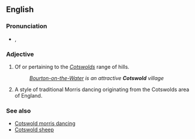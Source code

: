 ==English==

===Pronunciation===
* {{IPA|/ˈkɒts.wəʊld/}}, {{X-SAMPA|/"kQts.w@Uld/}} {{a|UK}}

===Adjective===
{{en-adj|-}}

# Of or pertaining to the ''[[Cotswolds]]'' range of hills.
#: ''[[w:Bourton-on-the-Water|Bourton-on-the-Water]] is an attractive '''Cotswold''' village''
# {{context|morris dancing}} A style of traditional Morris dancing originating from the Cotswolds area of England.

===See also===
* [[Cotswold morris dancing]]
* [[Cotswold sheep]]